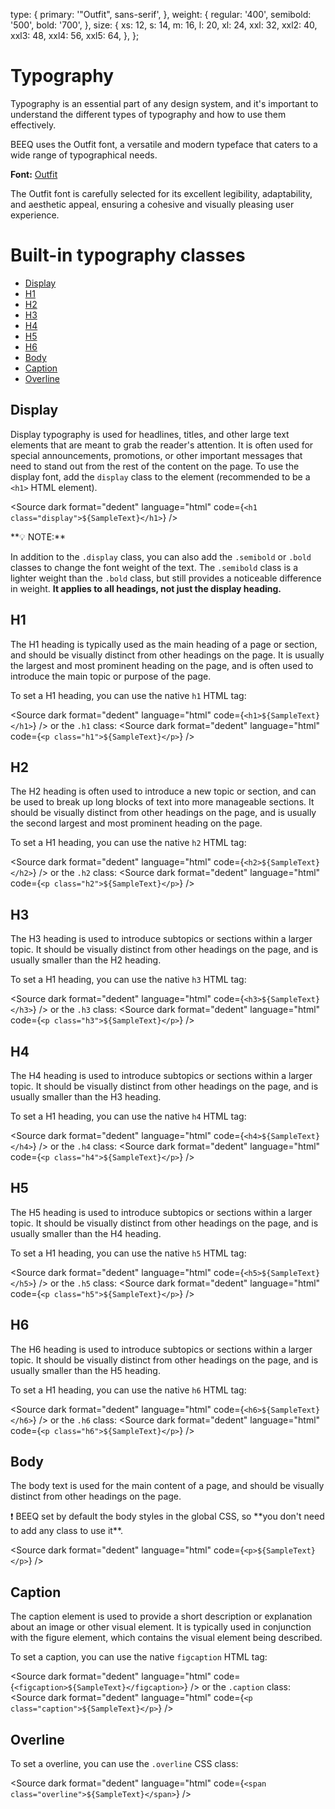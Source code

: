 
<Meta title="Foundation/Typography" />

  type: {
    primary: '"Outfit", sans-serif',
  },
  weight: {
    regular: '400',
    semibold: '500',
    bold: '700',
  },
  size: {
    xs: 12,
    s: 14,
    m: 16,
    l: 20,
    xl: 24,
    xxl: 32,
    xxl2: 40,
    xxl3: 48,
    xxl4: 56,
    xxl5: 64,
  },
};


# Typography

Typography is an essential part of any design system, and it's important to understand the different types of typography and how to use them effectively.

BEEQ uses the Outfit font, a versatile and modern typeface that caters to a wide range of typographical needs.

**Font:** [Outfit](https://fonts.google.com/specimen/Outfit)

The Outfit font is carefully selected for its excellent legibility, adaptability, and aesthetic appeal, ensuring a cohesive and visually pleasing user experience.

# Built-in typography classes

- [Display](#display)
- [H1](#h1)
- [H2](#h2)
- [H3](#h3)
- [H4](#h4)
- [H5](#h5)
- [H6](#h6)
- [Body](#body)
- [Caption](#caption)
- [Overline](#overline)

## Display

Display typography is used for headlines, titles, and other large text elements that are meant to grab the reader's attention.
It is often used for special announcements, promotions, or other important messages that need to stand out from the rest of the content on the page.
To use the display font, add the `display` class to the element (recommended to be a `<h1>` HTML element).

<Source dark format="dedent" language="html" code={`<h1 class="display">${SampleText}</h1>`} />

<div className="rounded-xs border border-solid border-stroke-success bg-ui-success-alt p-m">
**💡 NOTE:**

In addition to the `.display` class, you can also add the `.semibold` or `.bold` classes to change the font weight of the text.
The `.semibold` class is a lighter weight than the `.bold` class, but still provides a noticeable difference in weight.
**It applies to all headings, not just the display heading.**

</div>

<Typeset
  fontFamily={typography.type.primary}
  fontSizes={[Number(typography.size.xxl5)]}
  fontWeight={typography.weight.normal}
  sampleText={SampleText}
/>

<Typeset
  fontFamily={typography.type.primary}
  fontSizes={[Number(typography.size.xxl5)]}
  fontWeight={typography.weight.semibold}
  sampleText={SampleText}
/>

<Typeset
  fontFamily={typography.type.primary}
  fontSizes={[Number(typography.size.xxl5)]}
  fontWeight={typography.weight.bold}
  sampleText={SampleText}
/>

## H1

The H1 heading is typically used as the main heading of a page or section, and should be visually distinct from other headings on the page.
It is usually the largest and most prominent heading on the page, and is often used to introduce the main topic or purpose of the page.

To set a H1 heading, you can use the native `h1` HTML tag:

<Source dark format="dedent" language="html" code={`<h1>${SampleText}</h1>`} />
or the `.h1` class:
<Source dark format="dedent" language="html" code={`<p class="h1">${SampleText}</p>`} />

<Typeset
  fontFamily={typography.type.primary}
  fontSizes={[Number(typography.size.xxl4)]}
  fontWeight={typography.weight.normal}
  sampleText={SampleText}
/>

<Typeset
  fontFamily={typography.type.primary}
  fontSizes={[Number(typography.size.xxl4)]}
  fontWeight={typography.weight.semibold}
  sampleText={SampleText}
/>

<Typeset
  fontFamily={typography.type.primary}
  fontSizes={[Number(typography.size.xxl4)]}
  fontWeight={typography.weight.bold}
  sampleText={SampleText}
/>

## H2

The H2 heading is often used to introduce a new topic or section, and can be used to break up long blocks of text into more manageable sections.
It should be visually distinct from other headings on the page, and is usually the second largest and most prominent heading on the page.

To set a H1 heading, you can use the native `h2` HTML tag:

<Source dark format="dedent" language="html" code={`<h2>${SampleText}</h2>`} />
or the `.h2` class:
<Source dark format="dedent" language="html" code={`<p class="h2">${SampleText}</p>`} />

<Typeset
  fontFamily={typography.type.primary}
  fontSizes={[Number(typography.size.xxl3)]}
  fontWeight={typography.weight.normal}
  sampleText={SampleText}
/>
<Typeset
  fontFamily={typography.type.primary}
  fontSizes={[Number(typography.size.xxl3)]}
  fontWeight={typography.weight.semibold}
  sampleText={SampleText}
/>
<Typeset
  fontFamily={typography.type.primary}
  fontSizes={[Number(typography.size.xxl3)]}
  fontWeight={typography.weight.bold}
  sampleText={SampleText}
/>

## H3

The H3 heading is used to introduce subtopics or sections within a larger topic.
It should be visually distinct from other headings on the page, and is usually smaller than the H2 heading.

To set a H1 heading, you can use the native `h3` HTML tag:

<Source dark format="dedent" language="html" code={`<h3>${SampleText}</h3>`} />
or the `.h3` class:
<Source dark format="dedent" language="html" code={`<p class="h3">${SampleText}</p>`} />

<Typeset
  fontFamily={typography.type.primary}
  fontSizes={[Number(typography.size.xxl2)]}
  fontWeight={typography.weight.normal}
  sampleText={SampleText}
/>
<Typeset
  fontFamily={typography.type.primary}
  fontSizes={[Number(typography.size.xxl2)]}
  fontWeight={typography.weight.semibold}
  sampleText={SampleText}
/>
<Typeset
  fontFamily={typography.type.primary}
  fontSizes={[Number(typography.size.xxl2)]}
  fontWeight={typography.weight.bold}
  sampleText={SampleText}
/>

## H4

The H4 heading is used to introduce subtopics or sections within a larger topic.
It should be visually distinct from other headings on the page, and is usually smaller than the H3 heading.

To set a H1 heading, you can use the native `h4` HTML tag:

<Source dark format="dedent" language="html" code={`<h4>${SampleText}</h4>`} />
or the `.h4` class:
<Source dark format="dedent" language="html" code={`<p class="h4">${SampleText}</p>`} />

<Typeset
  fontFamily={typography.type.primary}
  fontSizes={[Number(typography.size.xxl)]}
  fontWeight={typography.weight.normal}
  sampleText={SampleText}
/>
<Typeset
  fontFamily={typography.type.primary}
  fontSizes={[Number(typography.size.xxl)]}
  fontWeight={typography.weight.semibold}
  sampleText={SampleText}
/>
<Typeset
  fontFamily={typography.type.primary}
  fontSizes={[Number(typography.size.xxl)]}
  fontWeight={typography.weight.bold}
  sampleText={SampleText}
/>

## H5

The H5 heading is used to introduce subtopics or sections within a larger topic.
It should be visually distinct from other headings on the page, and is usually smaller than the H4 heading.

To set a H1 heading, you can use the native `h5` HTML tag:

<Source dark format="dedent" language="html" code={`<h5>${SampleText}</h5>`} />
or the `.h5` class:
<Source dark format="dedent" language="html" code={`<p class="h5">${SampleText}</p>`} />

<Typeset
  fontFamily={typography.type.primary}
  fontSizes={[Number(typography.size.xl)]}
  fontWeight={typography.weight.normal}
  sampleText={SampleText}
/>
<Typeset
  fontFamily={typography.type.primary}
  fontSizes={[Number(typography.size.xl)]}
  fontWeight={typography.weight.semibold}
  sampleText={SampleText}
/>
<Typeset
  fontFamily={typography.type.primary}
  fontSizes={[Number(typography.size.xl)]}
  fontWeight={typography.weight.bold}
  sampleText={SampleText}
/>

## H6

The H6 heading is used to introduce subtopics or sections within a larger topic.
It should be visually distinct from other headings on the page, and is usually smaller than the H5 heading.

To set a H1 heading, you can use the native `h6` HTML tag:

<Source dark format="dedent" language="html" code={`<h6>${SampleText}</h6>`} />
or the `.h6` class:
<Source dark format="dedent" language="html" code={`<p class="h6">${SampleText}</p>`} />

<Typeset
  fontFamily={typography.type.primary}
  fontSizes={[Number(typography.size.l)]}
  fontWeight={typography.weight.normal}
  sampleText={SampleText}
/>
<Typeset
  fontFamily={typography.type.primary}
  fontSizes={[Number(typography.size.l)]}
  fontWeight={typography.weight.normal}
  sampleText={SampleText}
/>
<Typeset
  fontFamily={typography.type.primary}
  fontSizes={[Number(typography.size.l)]}
  fontWeight={typography.weight.normal}
  sampleText={SampleText}
/>

## Body

The body text is used for the main content of a page, and should be visually distinct from other headings on the page.

<div className="rounded-xs border border-solid border-stroke-warning bg-ui-warning-alt p-m">
  ❗️ BEEQ set by default the body styles in the global CSS, so **you don't need to add any class to use it**.
</div>

<Source dark format="dedent" language="html" code={`<p>${SampleText}</p>`} />

<Typeset
  fontFamily={typography.type.primary}
  fontSizes={[Number(typography.size.m)]}
  fontWeight={typography.weight.normal}
  sampleText={SampleText}
/>

## Caption

The caption element is used to provide a short description or explanation about an image or other visual element.
It is typically used in conjunction with the figure element, which contains the visual element being described.

To set a caption, you can use the native `figcaption` HTML tag:

<Source dark format="dedent" language="html" code={`<figcaption>${SampleText}</figcaption>`} />
or the `.caption` class:
<Source dark format="dedent" language="html" code={`<p class="caption">${SampleText}</p>`} />

<Typeset
  fontFamily={typography.type.primary}
  fontSizes={[Number(typography.size.s)]}
  fontWeight={typography.weight.normal}
  sampleText={SampleText}
/>
<Typeset
  fontFamily={typography.type.primary}
  fontSizes={[Number(typography.size.s)]}
  fontWeight={typography.weight.semibold}
  sampleText={SampleText}
/>
<Typeset
  fontFamily={typography.type.primary}
  fontSizes={[Number(typography.size.s)]}
  fontWeight={typography.weight.bold}
  sampleText={SampleText}
/>

## Overline

To set a overline, you can use the `.overline` CSS class:

<Source dark format="dedent" language="html" code={`<span class="overline">${SampleText}</span>`} />

<Typeset
  fontFamily={typography.type.primary}
  fontSizes={[Number(typography.size.xs)]}
  fontWeight={typography.weight.normal}
  sampleText={SampleText}
/>
<Typeset
  fontFamily={typography.type.primary}
  fontSizes={[Number(typography.size.xs)]}
  fontWeight={typography.weight.semibold}
  sampleText={SampleText}
/>
<Typeset
  fontFamily={typography.type.primary}
  fontSizes={[Number(typography.size.xs)]}
  fontWeight={typography.weight.bold}
  sampleText={SampleText}
/>
